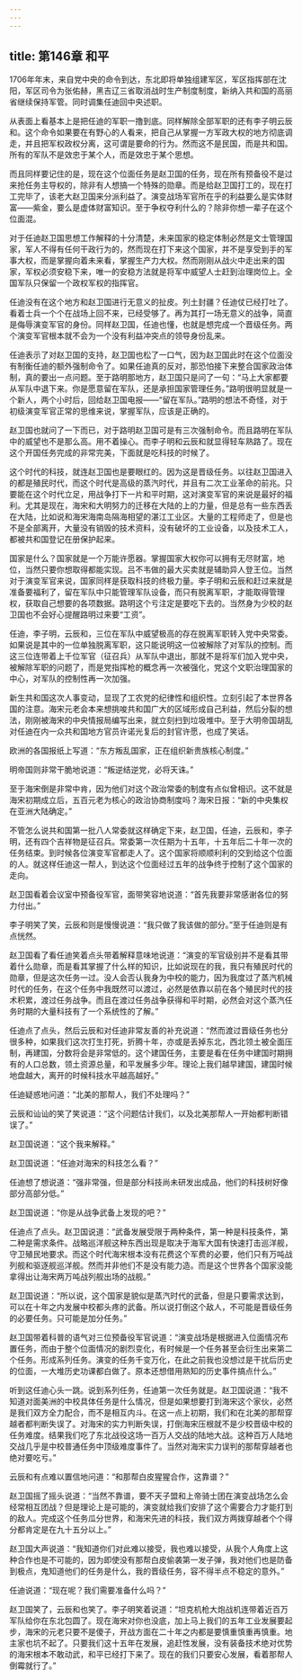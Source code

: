 ```yaml
---
---
---
```

title: 第146章 和平
---



1706年年末，来自党中央的命令到达，东北即将单独组建军区，军区指挥部在沈阳，军区司令为张佑赫，黑吉辽三省取消战时生产制度制度，新纳入共和国的高丽省继续保持军管。同时调集任迪回中央述职。

从表面上看基本上是把任迪的军职一撸到底。同样解除全部军职的还有李子明云辰和。这个命令如果要在有野心的人看来，把自己从掌握一方军政大权的地方彻底调走，并且把军权政权分离，这可谓是要命的行为。然而这不是民国，而是共和国。所有的军队不是效忠于某个人，而是效忠于某个思想。

而且同样要记住的是，现在这个位面任务是赵卫国的任务，现在所有预备役不是过来抢任务主导权的，除非有人想搞一个特殊的勋章。而是给赵卫国打工的，现在打工完毕了，该老大赵卫国来分派利益了。演变战场军官所在乎的利益要么是实体财富——紫金，要么是虚体财富知识。至于争权夺利什么的？除非你想一辈子在这个位面混。

对于任迪赵卫国思想工作解释的十分清楚，未来国家的稳定体制必然是文士管理国家，军人不得有任何干政行为的，然而现在打下来这个国家，并不是享受到手的军事大权，而是掌握向着未来看，掌握生产力大权。然而刚刚从战火中走出来的国家，军权必须安稳下来，唯一的安稳方法就是将军中威望人士赶到治理岗位上。全国军队只保留一个政权军权的指挥官。

任迪没有在这个地方和赵卫国进行无意义的扯皮。列土封疆？任迪仗已经打吐了。看着士兵一个个在战场上回不来，已经受够了。再为其打一场无意义的战争，简直是侮辱演变军官的身份。同样赵卫国，任迪也懂，也就是想完成一个晋级任务。两个演变军官根本就不会为一个没有利益冲突点的领导身份乱来。

任迪表示了对赵卫国的支持，赵卫国也松了一口气，因为赵卫国此时在这个位面没有制衡任迪的额外强制命令了。如果任迪真的反对，那恐怕接下来整合国家政治体制，真的要出一点问题。至于路明那地方，赵卫国只是问了一句：“马上大家都要从军队中退下来。你是愿意留在军队，还是承担国家管理任务。”路明很明显就是一个新人，两个小时后，回给赵卫国电报——“留在军队。”路明的想法不奇怪，对于初级演变军官正常的思维来说，掌握军队，应该是正确的。

赵卫国也就问了一下而已，对于路明赵卫国可是有三次强制命令。而且路明在军队中的威望也不是那么高。用不着操心。而李子明和云辰和就显得轻车熟路了。现在这个开国任务完成的非常完美，下面就是吃科技的时候了。

这个时代的科技，就连赵卫国也是要眼红的。因为这是晋级任务。以往赵卫国进入的都是殖民时代，而这个时代是高级的蒸汽时代，并且有二次工业革命的前兆。只要能在这个时代立足，用战争打下一片和平时期，这对演变军官的来说是最好的福利。尤其是现在，海宋和大明努力的迁移在大陆的上的力量，但是总有一些东西丢在大陆，比如说和海宋海南岛隔海相望的湛江工业区。大量的工程师走了，但是也不是全部离开，大量没有销毁的技术资料，没有破坏的工业设备，以及技术工人，都被共和国登记在册保护起来。

国家是什么？国家就是一个万能许愿器。掌握国家大权你可以拥有无尽财富，地位，当然只要你想取得都能实现。吕不韦做的最大买卖就是辅助异人登王位。当然对于演变军官来说，国家同样是获取科技的终极力量。李子明和云辰和赶过来就是准备要福利了，留在军队中只能管理军队设备，而只有脱离军职，才能取得管理权，获取自己想要的各项数据。路明这个亏注定是要吃下去的。当然身为少校的赵卫国也不会好心提醒路明过来要“工资”。

任迪，李子明，云辰和，三位在军队中威望极高的存在脱离军职转入党中央常委。如果说是其中的一位单独脱离军职，这只能说明这一位被解除了对军队的控制。而这三位连带着上千位军官（征召兵）从军队中退出，那就不是将军们加入党中央，被解除军职的问题了，而是党指挥枪的概念再一次被强化，党这个文职治理国家的中心，对军队的控制性再一次加强。

新生共和国这次人事变动，显现了工农党的纪律性和组织性。立刻引起了本世界各国的注意。海宋元老会本来想挑唆共和国广大的区域形成自己利益，然后分裂的想法，刚刚被海宋的中央情报局编写出来，就立刻扫到垃圾堆中。至于大明帝国胡乱对任迪在内一众共和国地方官员许诺光复后的封官许愿，也成了笑话。

欧洲的各国报纸上写道：“东方叛乱国家，正在组织新贵族核心制度。”

明帝国则非常干脆地说道：“叛逆结逆党，必将天诛。”

至于海宋倒是非常中肯，因为他们对这个政治常委的制度有点似曾相识。这不就是海宋初期成立后，五百元老为核心的政治协商制度吗？海宋日报：“新的中央集权在亚洲大陆确定。”

不管怎么说共和国第一批八人常委就这样确定下来，赵卫国，任迪，云辰和，李子明，还有四个吉祥物是征召兵。常委第一次任期为十五年，十五年后二十年一次的任务结束。到时候各位演变军官都走人了。这个国家将顺顺利利的交到给这个位面的人。就这样任迪这一帮人，到达这个位面经过五年的战争终于控制了这个国家的走向。

赵卫国看着会议室中预备役军官，面带笑容地说道：“首先我要非常感谢各位的努力付出。”

李子明笑了笑，云辰和则是慢慢说道：“我只做了我该做的部分。”至于任迪则是有点恍然。

赵卫国看了看任迪笑着点头带着解释意味地说道：“演变的军官级别并不是看其带着什么勋章，而是看其掌握了什么样的知识，比如说现在的我，我只有殖民时代的勋章，但是这次任务一过。没人会否认我身为中校的能力，因为我度过了蒸汽机械时代的任务，在这个任务中我既然可以渡过，必然是依靠以前在各个殖民时代的技术积累，渡过任务战争。而且在渡过任务战争获得和平时期，必然会对这个蒸汽任务时期的大量科技有了一个系统性的了解。”

任迪点了点头，然后云辰和对任迪非常友善的补充说道：“然而渡过晋级任务也分很多种，如果我们这次打生打死，折腾十年，亦或是丢掉东北，西北领土被全面压制，再建国，分数将会是非常低的。这个建国任务，主要是看在任务中建国时期拥有的人口总数，领土资源总量，和平发展多少年。理论上我们越早建国，建国时候地盘越大，离开的时候科技水平越高越好。”

任迪疑惑地问道：“北美的那帮人，我们不处理吗？”

云辰和讪讪的笑了笑说道：“这个问题估计我们，以及北美那帮人一开始都判断错误了。”

赵卫国说道：“这个我来解释。”

赵卫国说道：“任迪对海宋的科技怎么看？”

任迪想了想说道：“强非常强，但是部分科技尚未研发出成品，他们的科技树好像部分高部分低。”

赵卫国说道：“你是从战争武备上发现的吧？”

任迪点了点头。赵卫国说道：“武备发展受限于两种条件，第一种是科技条件，第二种是需求条件。战略巡洋舰这种东西出现是取决于海军大国有快速打击巡洋舰，守卫殖民地要求。而这个时代海宋根本没有花费这个军费的必要，他们只有万吨战列舰和驱逐舰巡洋舰。然而并非他们不是没有能力造。而是这个世界各个国家没能拿得出让海宋两万吨战列舰出场的战舰。”

赵卫国说道：“所以说，这个国家是貌似是蒸汽时代的武备，但是只要需求达到，可以在十年之内发展中校都头疼的武备。所以说打倒这个敌人，不可能是晋级任务的必要任务。只可能是加分任务。”

赵卫国带着科普的语气对三位预备役军官说道：“演变战场是根据进入位面情况布置任务，而由于整个位面情况的剧烈变化，有时候是一个任务甚至会衍生出来第二个任务。形成系列任务。演变的任务千变万化，在此之前我也没想过是干扰后历史的位面，一大堆历史功课都白做了。原本还想借用熟知的历史事件搞点什么。”

听到这任迪心头一跳。说到系列任务，任迪第一次任务就是。赵卫国说道：“我不知道对面美洲的中校具体任务是什么情况，但是如果想要打到海宋这个家伙，必然是我们双方全力配合，而不是相互内斗。在这一点上初期，我们和在北美的那帮穿越者都判断失误了。对海宋的实力判断失误，打倒海宋压根就不是少校晋级中校的任务难度。结果我们吃了东北战役这场一百万人交战的陆地大战。这种百万人陆地交战几乎是中校普通任务中顶级难度事件了。当然对海宋实力误判的那帮穿越者也绝对要吃亏。”

云辰和有点难以置信地问道：“和那帮白皮猩猩合作，这靠谱？”

赵卫国摇了摇头说道：“当然不靠谱，要不天子盟和上帝骑士团在演变战场怎么会经常相互团战？但是理论上是可能的，演变就给我们安排了这个需要合力才能打到的敌人。完成这个任务瓜分世界，和海宋先进的科技，我们双方两拨穿越者个个得分都肯定是在九十五分以上。”

赵卫国大声说道：“我知道你们对此难以接受，我也难以接受，从我个人角度上这种合作也是不可能的，因为即使没有那帮白皮偷袭第一发子弹，我对他们也是防备到极点，鬼知道他们的任务是什么，我的晋级任务，容不得半点不稳定的意外。”

任迪说道：“现在呢？我们需要准备什么吗？”

赵卫国笑了，云辰和也笑了。李子明笑着说道：“坦克机枪大炮战机连带着近百万军队给你在东北包圆了。现在海宋对你也没底，加上马上我们的五年工业发展要起步，海宋的元老只要不是傻子，开战方面在二十年之内都是要慎重慎重再慎重。地主家也坑不起了。只要我们这十五年在发展，追赶性发展，没有装备技术绝对优势的海宋根本不敢动武，和平已经打下来了。现在的我们只要安心发展，看着那帮人倒霉就行了。”